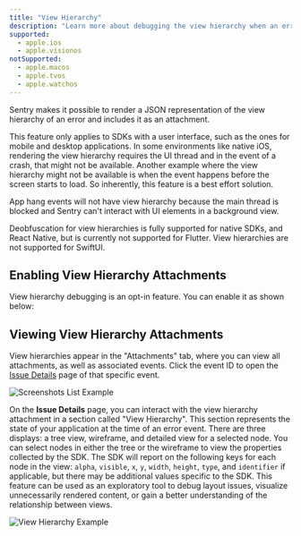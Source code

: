 ```yaml
---
title: "View Hierarchy"
description: "Learn more about debugging the view hierarchy when an error occurs. Sentry pairs the view hierarchy representation with the original event, giving you additional insight into issues."
supported:
  - apple.ios
  - apple.visionos
notSupported:
  - apple.macos
  - apple.tvos
  - apple.watchos
---
```


Sentry makes it possible to render a JSON representation of the view hierarchy of an error and includes it as an <PlatformLink to="/enriching-events/attachments/">attachment</PlatformLink>.

This feature only applies to SDKs with a user interface, such as the ones for mobile and desktop applications. In some environments like native iOS, rendering the view hierarchy requires the UI thread and in the event of a crash, that might not be available. Another example where the view hierarchy might not be available is when the event happens before the screen starts to load. So inherently, this feature is a best effort solution.

<Note>
App hang events will not have view hierarchy because the main thread is blocked and Sentry can't interact with UI elements in a background view.
</Note>

<Note>

Deobfuscation for view hierarchies is fully supported for native SDKs, and React Native, but is currently not supported for Flutter. View hierarchies are not supported for SwiftUI.

</Note>

## Enabling View Hierarchy Attachments

View hierarchy debugging is an opt-in feature. You can enable it as shown below:

<PlatformContent includePath="enriching-events/attach-viewhierarchy" />

## Viewing View Hierarchy Attachments

View hierarchies appear in the "Attachments" tab, where you can view all attachments, as well as associated events. Click the event ID to open the [Issue Details](/product/issues/issue-details) page of that specific event.

![Screenshots List Example](./img/viewhierarchy-list-example.png)

On the **Issue Details** page, you can interact with the view hierarchy attachment in a section called "View Hierarchy". This section represents the state of your application at the time of an error event. There are three displays: a tree view, wireframe, and detailed view for a selected node. You can select nodes in either the tree or the wireframe to view the properties collected by the SDK. The SDK will report on the following keys for each node in the view: `alpha`, `visible`, `x`, `y`, `width`, `height`, `type`, and `identifier` if applicable, but there may be additional values specific to the SDK. This feature can be used as an exploratory tool to debug layout issues, visualize unnecessarily rendered content, or gain a better understanding of the relationship between views.

![View Hierarchy Example](./img/viewhierarchy-example.png)

